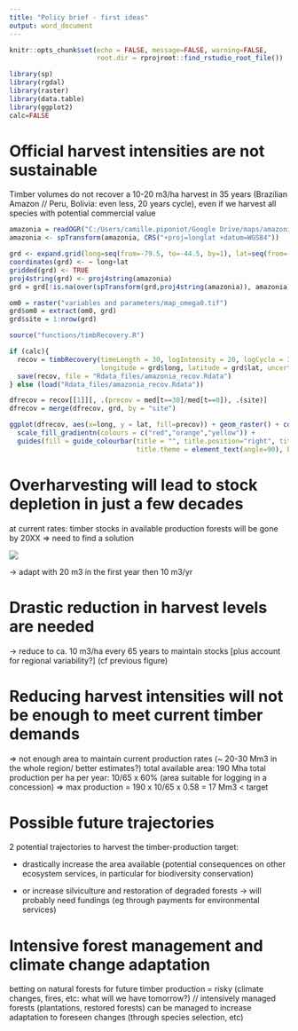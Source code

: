 ```yaml
---
title: "Policy brief - first ideas"
output: word_document
---
```


```r

knitr::opts_chunk$set(echo = FALSE, message=FALSE, warning=FALSE, 
                      root.dir = rprojroot::find_rstudio_root_file())

library(sp)
library(rgdal)
library(raster)
library(data.table)
library(ggplot2)
calc=FALSE
```

# Official harvest intensities are not sustainable

Timber volumes do not recover a 10-20 m3/ha harvest in 35 years (Brazilian Amazon // Peru, Bolivia: even less, 20 years cycle), even if we harvest all species with potential commercial value

```r

amazonia = readOGR("C:/Users/camille.piponiot/Google Drive/maps/amazonia","BassinAmazonien")
amazonia <- spTransform(amazonia, CRS("+proj=longlat +datum=WGS84"))

grd <- expand.grid(long=seq(from=-79.5, to=-44.5, by=1), lat=seq(from=-19.5, to=9.5, by=1))
coordinates(grd) <- ~ long+lat
gridded(grd) <- TRUE
proj4string(grd) <- proj4string(amazonia)
grd = grd[!is.na(over(spTransform(grd,proj4string(amazonia)), amazonia))]

om0 = raster("variables and parameters/map_omega0.tif")
grd$om0 = extract(om0, grd)
grd$site = 1:nrow(grd)

source("functions/timbRecovery.R")

if (calc){
  recov = timbRecovery(timeLength = 30, logIntensity = 20, logCycle = 30, omega0 = grd$om0, 
                       longitude = grd$long, latitude = grd$lat, uncertainties = TRUE)
  save(recov, file = "Rdata_files/amazonia_recov.Rdata")
} else (load("Rdata_files/amazonia_recov.Rdata"))

dfrecov = recov[[1]][, .(precov = med[t==30]/med[t==0]), .(site)]
dfrecov = merge(dfrecov, grd, by = "site")

ggplot(dfrecov, aes(x=long, y = lat, fill=precov)) + geom_raster() + coord_equal() + 
  scale_fill_gradientn(colours = c("red","orange","yellow")) + 
  guides(fill = guide_colourbar(title = "", title.position="right", title.vjust = 3,
                                title.theme = element_text(angle=90), barheight=25, barwidth=0.7))

```


# Overharvesting will lead to stock depletion in just a few decades

at current rates: timber stocks in available production forests will be gone by 20XX => need to find a solution

![](graphs/temp_timber_decrease.png)

-> adapt with 20 m3 in the first year then 10 m3/yr

#	Drastic reduction in harvest levels are needed

-> reduce to ca. 10 m3/ha every 65 years to maintain stocks [plus account for regional variability?]
(cf previous figure)

#	Reducing harvest intensities will not be enough to meet current timber demands

=> not enough area to maintain current production rates (~ 20-30 Mm3 in the whole region/ better estimates?)
total available area: 190 Mha
total production per ha per year: 10/65 x 60% (area suitable for logging in a concession) => max production = 190 x 10/65 x 0.58 = 17 Mm3 < target

# Possible future trajectories 

2 potential trajectories to harvest the timber-production target: 

- drastically increase the area available (potential consequences on other ecosystem services, in particular for biodiversity conservation) 

- or increase silviculture and restoration of degraded forests -> will probably need fundings (eg through payments for environmental services)


#	Intensive forest management and climate change adaptation

betting on natural forests for future timber production = risky (climate changes, fires, etc: what will we have tomorrow?) // intensively managed forests (plantations, restored forests) can be managed to increase adaptation to foreseen changes (through species selection, etc)

